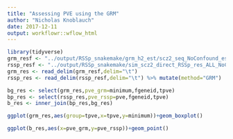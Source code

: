 ```yaml
---
title: "Assessing PVE using the GRM"
author: "Nicholas Knoblauch"
date: 2017-12-11
output: workflowr::wflow_html
---
```







```r
library(tidyverse)
grm_resf <- "../output/RSSp_snakemake/grm_h2_est/scz2_seq_NoConfound_est.txt.gz"
rssp_resf <- "../output/RSSp_snakemake/sim_scz2_direct_RSSp_res_ALL_NoConfound.txt.gz"
grm_res <- read_delim(grm_resf,delim="\t")
rssp_res <- read_delim(rssp_resf,delim="\t") %>% mutate(method="GRM")

bg_res <- select(grm_res,pve_grm=minimum,fgeneid,tpve)
bp_res <- select(rssp_res,pve_rssp=pve,fgeneid,tpve)
b_res <- inner_join(bp_res,bg_res)

ggplot(grm_res,aes(group=tpve,x=tpve,y=minimum))+geom_boxplot()

```
```r
ggplot(b_res,aes(x=pve_grm,y=pve_rssp))+geom_point()
```




